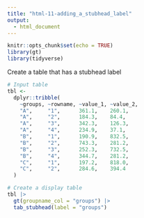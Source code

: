 ```yaml
---
title: "html-11-adding_a_stubhead_label"
output:
  - html_document
---
```


```r
knitr::opts_chunk$set(echo = TRUE)
library(gt)
library(tidyverse)
```

Create a table that has a stubhead label

```r
# Input table
tbl <-
  dplyr::tribble(
    ~groups, ~rowname, ~value_1, ~value_2,
    "A",     "1",      361.1,    260.1,
    "A",     "2",      184.3,    84.4,
    "A",     "3",      342.3,    126.3,
    "A",     "4",      234.9,    37.1,
    "B",     "1",      190.9,    832.5,
    "B",     "2",      743.3,    281.2,
    "B",     "3",      252.3,    732.5,
    "B",     "4",      344.7,    281.2,
    "C",     "1",      197.2,    818.0,
    "C",     "2",      284.6,    394.4
  )
```

```r
# Create a display table
tbl |>
  gt(groupname_col = "groups") |>
  tab_stubhead(label = "groups")
```
